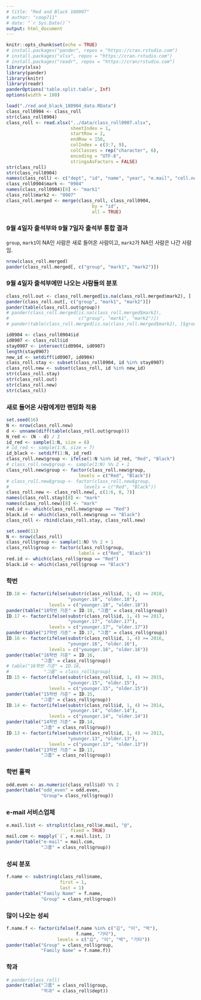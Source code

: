 ```yaml
---
# title: "Red and Black 180907"
# author: "coop711"
# date: "`r Sys.Date()`"
output: html_document
---
```


```r
knitr::opts_chunk$set(echo = TRUE)
# install.packages("pander", repos = "https://cran.rstudio.com")
# install.packages("xlsx", repos = "https://cran.rstudio.com")
# install.packages("readr", repos = "https://cran/rstudio.com")
library(xlsx)
library(pander)
library(knitr)
library(readr)
panderOptions('table.split.table', Inf)
options(width = 180)
```

<!--
### Data
-->

```r
load("./red_and_black_180904_data.RData")
class_roll0904 <- class_roll
str(class_roll0904)
class_roll <- read.xlsx("../data/class_roll0907.xlsx", 
                        sheetIndex = 1, 
                        startRow = 2, 
                        endRow = 158, 
                        colIndex = c(3:7, 9), 
                        colClasses = rep("character", 6), 
                        encoding = "UTF-8",
                        stringsAsFactors = FALSE)
str(class_roll)
str(class_roll0904)
names(class_roll) <- c("dept", "id", "name", "year", "e.mail", "cell.no")
class_roll0904$mark <- "0904"
names(class_roll0904)[8] <- "mark1"
class_roll$mark2 <- "0907"
class_roll.merged <- merge(class_roll, class_roll0904, 
                                by = "id", 
                                all = TRUE)

```


### 9월 4일자 출석부와 9월 7일자 출석부 통합 결과

`group`, `mark1`이 NA인 사람은 새로 들어온 사람이고, `mark2`가 NA인 사람은 나간 사람임.

```r
nrow(class_roll.merged)
pander(class_roll.merged[, c("group", "mark1", "mark2")])
```

### 9월 4일자 출석부에만 나오는 사람들의 분포

```r
class_roll.out <- class_roll.merged[is.na(class_roll.merged$mark2), ]
pander(class_roll.out[, c("group", "mark1", "mark2")])
pander(table(class_roll.out$group))
# pander(class_roll.merged[is.na(class_roll.merged$mark2), 
#                          c("group", "mark1", "mark2")])
# pander(table(class_roll.merged[is.na(class_roll.merged$mark2), ]$group))
```

```r
id0904 <- class_roll0904$id
id0907 <- class_roll$id
stay0907 <- intersect(id0904, id0907)
length(stay0907)
new_id <- setdiff(id0907, id0904)
class_roll.stay <- subset(class_roll0904, id %in% stay0907)
class_roll.new <- subset(class_roll, id %in% new_id)
str(class_roll.stay)
str(class_roll.out)
str(class_roll.new)
str(class_roll)
```

### 새로 들어온 사람에게만 랜덤화 적용

```r
set.seed(16)
N <- nrow(class_roll.new) 
d <- unname(diff(table(class_roll.out$group)))
N_red <- (N - d) / 2
id_red <- sample(1:N, size = 6)
# id_red <- sample(1:N, size = 7)
id_black <- setdiff(1:N, id_red)
class_roll.new$group <- ifelse(1:N %in% id_red, "Red", "Black")
# class_roll.new$group <- sample(1:N) %% 2 + 1
class_roll.new$group <- factor(class_roll.new$group, 
                           levels = c("Red", "Black"))
# class_roll.new$group <- factor(class_roll.new$group, 
#                            levels = c("Red", "Black"))
class_roll.new <- class_roll.new[, c(1:6, 8, 7)]
names(class_roll.stay)[8] <- "mark"
names(class_roll.new)[8] <- "mark"
red.id <- which(class_roll.new$group == "Red")
black.id <- which(class_roll.new$group == "Black")
class_roll <- rbind(class_roll.stay, class_roll.new)
```

<!--
### Randomization for All
-->

```r
set.seed(11)
N <- nrow(class_roll) 
class_roll$group <- sample(1:N) %% 2 + 1
class_roll$group <- factor(class_roll$group, 
                           labels = c("Red", "Black"))
red.id <- which(class_roll$group == "Red")
black.id <- which(class_roll$group == "Black")
```

### 학번

```r
ID.18 <- factor(ifelse(substr(class_roll$id, 1, 4) >= 2018, 
                       "younger.18", "older.18"), 
                levels = c("younger.18", "older.18"))
pander(table("18학번 기준" = ID.18, "그룹" = class_roll$group))
ID.17 <- factor(ifelse(substr(class_roll$id, 1, 4) >= 2017, 
                       "younger.17", "older.17"), 
                levels = c("younger.17", "older.17"))
pander(table("17학번 기준" = ID.17, "그룹" = class_roll$group))
ID.16 <- factor(ifelse(substr(class_roll$id, 1, 4) >= 2016, 
                       "younger.16", "older.16"), 
                levels = c("younger.16", "older.16"))
pander(table("16학번 기준" = ID.16, 
             "그룹" = class_roll$group))
# table("16학번 기준" = ID.16, 
#             "그룹" = class_roll$group)
ID.15 <- factor(ifelse(substr(class_roll$id, 1, 4) >= 2015, 
                       "younger.15", "older.15"), 
                levels = c("younger.15", "older.15"))
pander(table("15학번 기준" = ID.15, 
             "그룹" = class_roll$group))
ID.14 <- factor(ifelse(substr(class_roll$id, 1, 4) >= 2014, 
                       "younger.14", "older.14"), 
                levels = c("younger.14", "older.14"))
pander(table("14학번 기준" = ID.14, 
             "그룹" = class_roll$group))
ID.13 <- factor(ifelse(substr(class_roll$id, 1, 4) >= 2013, 
                       "younger.13", "older.13"), 
                levels = c("younger.13", "older.13"))
pander(table("13학번 기준" = ID.13, 
             "그룹" = class_roll$group))
```

### 학번 홀짝

```r
odd.even <- as.numeric(class_roll$id) %% 2
pander(table("odd_even" = odd.even, 
             "Group"= class_roll$group))
```

### e-mail 서비스업체

```r
e.mail.list <- strsplit(class_roll$e.mail, "@", 
                        fixed = TRUE)
mail.com <- mapply(`[`, e.mail.list, 2)
pander(table("e-mail" = mail.com, 
             "그룹" = class_roll$group))
```

### 성씨 분포

```r
f.name <- substring(class_roll$name, 
                    first = 1, 
                    last = 1)
pander(table("Family Name" = f.name, 
             "Group" = class_roll$group))
```

### 많이 나오는 성씨

```r
f.name.f <- factor(ifelse(f.name %in% c("김", "이", "박"), 
                          f.name, "기타"), 
                   levels = c("김", "이", "박", "기타"))
pander(table("Group" = class_roll$group, 
             "Family Name" = f.name.f))
```

### 학과

```r
# pander(class_roll)
pander(table("그룹" = class_roll$group, 
             "학과" = class_roll$dept))
```

<!--
### 전체 출석부

```r
# pander(class_roll)
class_roll.order <- class_roll[order(class_roll$name), ]
pander(class_roll.order)
nrow(class_roll.order)
class_roll.group <- class_roll[order(class_roll$group, class_roll$name), ]
pander(class_roll.group)
# write.csv(class_roll.group, 
#           file = "../data/class_roll_group.csv", 
#          row.names = FALSE)
#>write.csv 나 write_csv 로는 한글 인코딩이 깨져서 나오게 됨. 
write_excel_csv(class_roll.group,
          "../data/class_roll_group2.csv")
#table("단과대학" = class_roll$college, "그룹" = class_roll$group)
```

<P style="page-break-before:always">

```r
gr.id.o <- order(class_roll$group, class_roll$name)
id.by.gr <- class_roll[gr.id.o, c("group", "id", "name")]
red.names <- id.by.gr[id.by.gr$group=="Red", c("id", "name")]
names(red.names) <- c("학번", "이름")
# pander(red.names)
black.names <- id.by.gr[id.by.gr$group=="Black", c("id", "name")]
names(black.names) <- c("학번", "이름")
# pander(black.names)
# class_roll[red.id, "id"]
# class_roll[black.id, "id"]
# cbind(class_roll[red.id, "id"], class_roll[black.id, "id"])
# red.black.df <- data.frame("Red" = red.names, "Black" = black.names, row.names = NULL)
# red.black.ls <- list("Red" = red.names, "Black" = black.names)
# names(red.black.df) <- c("Red", "Black")
# pander(red.black.ls)
#pander(red.black.df, align = c("c", "c", "c", "c"))
```

```r
pander(red.names, caption = "Red")
```

<P style="page-break-before:always">

```r
pander(black.names, caption = "Black")
```
-->

<!--
```r
saveRDS(class_roll.order, file = "./class_roll.RDs")
save.image("../R/red_and_black_180907_data.RData")
```
-->